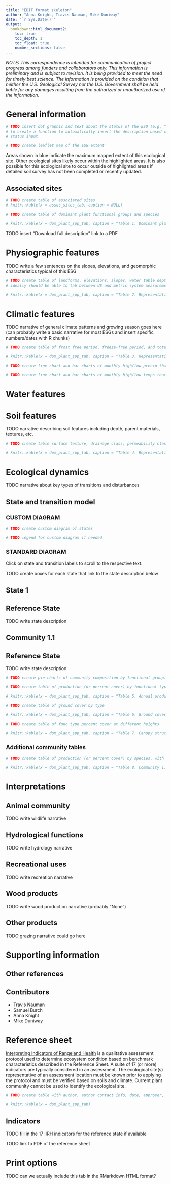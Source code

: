 ```yaml
---
title: "EDIT format skeleton"
author: "Anna Knight, Travis Nauman, Mike Duniway"
date: "`r Sys.Date()`"
output: 
  bookdown::html_document2:
    toc: true
    toc_depth: 1
    toc_float: true
    number_sections: false
---
```


<style type="text/css">

body{ /* Normal  */
      font-size: 14px;
  }
td {  /* Table  */
  font-size: 14px;
}
h1.title {
  font-size: 30px;
}
h1 { /* Header 1 */
  font-size: 26px;
}
h2 { /* Header 2 */
    font-size: 22px;
}
h3 { /* Header 3 */
  font-size: 18px;
}
code.r{ /* Code block */
    font-size: 12px;
}
pre { /* Code block - determines code spacing between lines */
    font-size: 14px;
}
</style>

*NOTE: This correspondence is intended for communication of project progress among funders and collaborators only. This information is preliminary and is subject to revision. It is being provided to meet the need for timely best science. The information is provided on the condition that neither the U.S. Geological Survey nor the U.S. Government shall be held liable for any damages resulting from the authorized or unauthorized use of the information.*

# General information

```r
# TODO insert dot graphic and text about the status of the ESD (e.g. "Provisional"). Might help
# to create a function to automatically insert the description based on the
# status input
```

```r
# TODO create leaflet map of the ESG extent
```

Areas shown in blue indicate the maximum mapped extent of this ecological site. Other ecological sites likely occur within the highlighted areas. It is also possible for this ecological site to occur outside of highlighted areas if detailed soil survey has not been completed or recently updated.

## Associated sites
```r
# TODO create table of associated sites
# knitr::kable(x = assoc_sites_tab, caption = NULL)
```

```r
# TODO create table of dominant plant functional groups and species

# knitr::kable(x = dom_plant_spp_tab, caption = "Table 1. Dominant plant species")
```


TODO insert "Download full description" link to a PDF


# Physiographic features

TODO write a few sentences on the slopes, elevations, and geomorphic characteristics typical of this ESG

```r
# TODO create table of landforms, elevations, slopes, water table depth, flooding duration, flooding frequency, ponding frequency
# ideally should be able to tab between US and metric system measurements

# knitr::kable(x = dom_plant_spp_tab, caption = "Table 2. Representative physiographic features")
```

# Climatic features

TODO narrative of general climate patterns and growing season goes here (can probably write a basic narrative for most ESGs and insert specific numbers/dates with R chunks)

```r
# TODO create table of frost free period, freeze-free period, and total precip

# knitr::kable(x = dom_plant_spp_tab, caption = "Table 3. Representative climatic features")
```

```r
# TODO create line chart and bar charts of monthly high/low precip that you can tab between
```

```r
# TODO create line chart and bar charts of monthly high/low temps that you can tab between
```

# Water features

# Soil features

TODO narrative describing soil features including depth, parent materials, textures, etc.

```r
# TODO create table surface texture, drainage class, permeability class, soil depth class, family particle size, surface and subsurface fragments, AWC, calcium carbonate equivalent, EC, sodium adsorption ratio, soil reaction

# knitr::kable(x = dom_plant_spp_tab, caption = "Table 4. Representative soil features")
```

# Ecological dynamics

TODO narrative about key types of transitions and disturbances

## State and transition model {.tabset}

### CUSTOM DIAGRAM
```r
# TODO create custom diagram of states
```

```r
# TODO legend for custom diagram if needed
```

### STANDARD DIAGRAM

Click on state and transition labels to scroll to the respective text.

TODO create boxes for each state that link to the state description below

## State 1
## Reference State

TODO write state description

## Community 1.1
## Reference State

TODO write state description

```r
# TODO create pie charts of community composition by functional group. May need to change "production" to "percent cover" to fit with our data
```

```r
# TODO create table of production (or percent cover) by functional type

# knitr::kable(x = dom_plant_spp_tab, caption = "Table 5. Annual production by plant type")
```

```r
# TODO create table of ground cover by type

# knitr::kable(x = dom_plant_spp_tab, caption = "Table 6. Ground cover")
```

```r
# TODO create table of func type percent cover at different heights

# knitr::kable(x = dom_plant_spp_tab, caption = "Table 7. Canopy structure (% cover)")
```

### Additional community tables

```r
# TODO create table of production (or percent cover) by species, with species linking to their USDA Plants profile

# knitr::kable(x = dom_plant_spp_tab, caption = "Table 8. Community 1.1 plant community composition")
```

# Interpretations

## Animal community

TODO write wildlife narrative

## Hydrological functions

TODO write hydrology narrative

## Recreational uses

TODO write recreation narrative

## Wood products

TODO write wood production narrative (probably "None")

## Other products

TODO grazing narrative could go here

# Supporting information

## Other references

## Contributors

+ Travis Nauman
+ Samuel Burch
+ Anna Knight
+ Mike Duniway

# Reference sheet

[Interpreting Indicators of Rangeland Health](https://wiki.landscapetoolbox.org/doku.php/field_methods:rangeland_health_assessment_i.e._indicators_of_rangeland_health) is a qualitative assessment protocol used to determine ecosystem condition based on benchmark characteristics described in the Reference Sheet. A suite of 17 (or more) indicators are typically considered in an assessment. The ecological site(s) representative of an assessment location must be known prior to applying the protocol and must be verified based on soils and climate. Current plant community cannot be used to identify the ecological site.

```r
# TODO create table with author, author contact info, date, approver, approved date, and "Composition (Indicators 10 and 12) based on" info for the IIRH reference sheet

# knitr::kable(x = dom_plant_spp_tab)
```

## Indicators

TODO fill in the 17 IIRH indicators for the reference state if available

TODO link to PDF of the reference sheet

# Print options

TODO can we actually include this tab in the RMarkdown HTML format?


